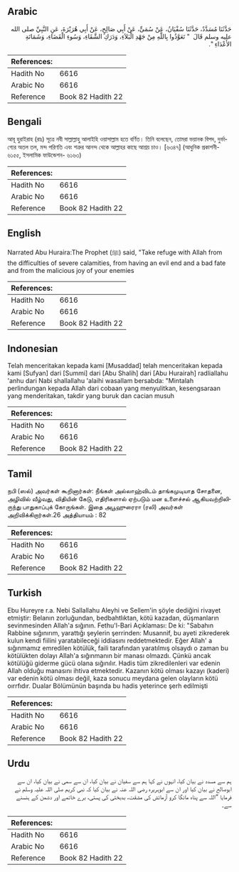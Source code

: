 ## Arabic


<div dir="rtl" lang="ar" style={{fontSize:'larger',backgroundColor:'#f8f9fa',padding:20}}>
حَدَّثَنَا مُسَدَّدٌ، حَدَّثَنَا سُفْيَانُ، عَنْ سُمَىٍّ، عَنْ أَبِي صَالِحٍ، عَنْ أَبِي هُرَيْرَةَ، عَنِ النَّبِيِّ صلى الله عليه وسلم قَالَ ‏ "‏ تَعَوَّذُوا بِاللَّهِ مِنْ جَهْدِ الْبَلاَءِ، وَدَرَكِ الشَّقَاءِ، وَسُوءِ الْقَضَاءِ، وَشَمَاتَةِ الأَعْدَاءِ ‏"‏‏.‏
</div>
<div style={{backgroundColor:'#f8f9fa',padding:20, marginBottom: 10}}><table> <thead> <tr> <th>References:</th> <th></th> </tr> </thead> <tbody><tr><td>Hadith No</td><td>6616</td></tr><tr><td>Arabic No</td><td>6616</td></tr><tr><td>Reference</td><td>Book 82 Hadith 22</td></tr></tbody></table></div>

## Bengali


<div dir="ltr" lang="bn" style={{fontSize:'larger',backgroundColor:'#f8f9fa',padding:20}}>
আবূ হুরাইরাহ (রাঃ) সূত্রে নবী সাল্লাল্লাহু আলাইহি ওয়াসাল্লাম হতে বর্ণিত। তিনি বলেছেন, তোমরা ভয়ানক বিপদ, দুর্ভাগ্যের অতল তল, মন্দ পরিণতি এবং শত্রুর আনন্দ থেকে আল্লাহর কাছে আশ্রয় চাও। [৬৩৪৭] (আধুনিক প্রকাশনী- ৬১৫৫, ইসলামিক ফাউন্ডেশন- ৬১৬৩)
</div>
<div style={{backgroundColor:'#f8f9fa',padding:20, marginBottom: 10}}><table> <thead> <tr> <th>References:</th> <th></th> </tr> </thead> <tbody><tr><td>Hadith No</td><td>6616</td></tr><tr><td>Arabic No</td><td>6616</td></tr><tr><td>Reference</td><td>Book 82 Hadith 22</td></tr></tbody></table></div>

## English


<div dir="ltr" lang="en" style={{fontSize:'larger',backgroundColor:'#f8f9fa',padding:20}}>
Narrated Abu Huraira:The Prophet (ﷺ) said, "Take refuge with Allah from the difficulties of severe calamities, from having an evil end and a bad fate and from the malicious joy of your enemies
</div>
<div style={{backgroundColor:'#f8f9fa',padding:20, marginBottom: 10}}><table> <thead> <tr> <th>References:</th> <th></th> </tr> </thead> <tbody><tr><td>Hadith No</td><td>6616</td></tr><tr><td>Arabic No</td><td>6616</td></tr><tr><td>Reference</td><td>Book 82 Hadith 22</td></tr></tbody></table></div>

## Indonesian


<div dir="ltr" lang="id" style={{fontSize:'larger',backgroundColor:'#f8f9fa',padding:20}}>
Telah menceritakan kepada kami [Musaddad] telah menceritakan kepada kami [Sufyan] dari [Summi] dari [Abu Shalih] dari [Abu Hurairah] radliallahu 'anhu dari Nabi shallallahu 'alaihi wasallam bersabda: "Mintalah perlindungan kepada Allah dari cobaan yang menyulitkan, kesengsaraan yang menderitakan, takdir yang buruk dan cacian musuh
</div>
<div style={{backgroundColor:'#f8f9fa',padding:20, marginBottom: 10}}><table> <thead> <tr> <th>References:</th> <th></th> </tr> </thead> <tbody><tr><td>Hadith No</td><td>6616</td></tr><tr><td>Arabic No</td><td>6616</td></tr><tr><td>Reference</td><td>Book 82 Hadith 22</td></tr></tbody></table></div>

## Tamil


<div dir="ltr" lang="ta" style={{fontSize:'larger',backgroundColor:'#f8f9fa',padding:20}}>
நபி (ஸல்) அவர்கள் கூறினார்கள்: நீங்கள் அல்லாஹ்விடம் தாங்கமுடியாத சோதனை, அழிவில் வீழ்வது, விதியின் கேடு, எதிரிகளால் ஏற்படும் மன உளைச்சல் ஆகியவற்றிலிருந்து பாதுகாப்புக் கோருங்கள். இதை அபூஹுரைரா (ரலி) அவர்கள் அறிவிக்கிறார்கள்.26 அத்தியாயம் : 82
</div>
<div style={{backgroundColor:'#f8f9fa',padding:20, marginBottom: 10}}><table> <thead> <tr> <th>References:</th> <th></th> </tr> </thead> <tbody><tr><td>Hadith No</td><td>6616</td></tr><tr><td>Arabic No</td><td>6616</td></tr><tr><td>Reference</td><td>Book 82 Hadith 22</td></tr></tbody></table></div>

## Turkish


<div dir="ltr" lang="tr" style={{fontSize:'larger',backgroundColor:'#f8f9fa',padding:20}}>
Ebu Hureyre r.a. Nebi Sallallahu Aleyhi ve Sellem'in şöyle dediğini rivayet etmiştir: Belanın zorluğundan, bedbahtlıktan, kötü kazadan, düşmanların sevinmesinden Allah'a sığının. Fethu'l-Bari Açıklaması: De ki: "Sabahın Rabbine sığınırım, yarattığı şeylerin şerrinden: Musannif, bu ayeti zikrederek kulun kendi fiilini yaratabileceği iddiasını reddetmektedir. Eğer Allah' a sığınmamız emredilen kötülük, faili tarafından yaratılmış olsaydı o zaman bu kötülükten dolayı Allah'a sığınmanın bir manası olmazdı. Çünkü ancak kötülüğü giderme gücü olana sığınılır. Hadis tüm zikredilenleri var edenin Allah olduğu manasını ihtiva etmektedir. Kazanın kötü olması kazayı (kaderi) var edenin kötü olması değil, kaza sonucu meydana gelen olayların kötü oırrfıdır. Dualar Bölümünün başında bu hadis yeterince şerh edilmişti
</div>
<div style={{backgroundColor:'#f8f9fa',padding:20, marginBottom: 10}}><table> <thead> <tr> <th>References:</th> <th></th> </tr> </thead> <tbody><tr><td>Hadith No</td><td>6616</td></tr><tr><td>Arabic No</td><td>6616</td></tr><tr><td>Reference</td><td>Book 82 Hadith 22</td></tr></tbody></table></div>

## Urdu


<div dir="rtl" lang="ur" style={{fontSize:'larger',backgroundColor:'#f8f9fa',padding:20}}>
ہم سے مسدد نے بیان کیا، انہوں نے کہا ہم سے سفیان نے بیان کیا، ان سے سمی نے بیان کیا، ان سے ابوصالح نے بیان کیا اور ان سے ابوہریرہ رضی اللہ عنہ نے بیان کیا کہ نبی کریم صلی اللہ علیہ وسلم نے فرمایا ”اللہ سے پناہ مانگا کرو آزمائش کی مشقت، بدبختی کی پستی، برے خاتمے اور دشمن کے ہنسنے سے۔
</div>
<div style={{backgroundColor:'#f8f9fa',padding:20, marginBottom: 10}}><table> <thead> <tr> <th>References:</th> <th></th> </tr> </thead> <tbody><tr><td>Hadith No</td><td>6616</td></tr><tr><td>Arabic No</td><td>6616</td></tr><tr><td>Reference</td><td>Book 82 Hadith 22</td></tr></tbody></table></div>